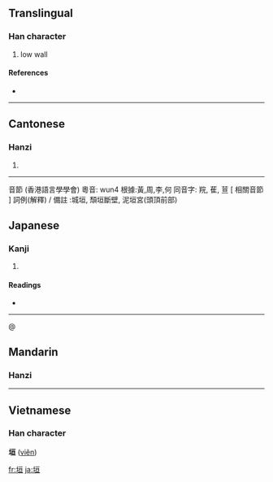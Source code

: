 ==Translingual==

===Han character===
{{Han char|rn=32|rad=土|as=06|sn=9|four=4111<sub>6</sub>|canj=土一日一 (GMAM)}}

# low wall

====References====
* {{Han ref|kx=0228.200|dkj=05060|dj=0464.170|hdz=10437.110|uh=57A3|ud=22435|bh=ABAE|bd=43950}}

----

==Cantonese==

===Hanzi===
{{yue-hanzi|jyut=|y=wun4}}

# {{defn|Cantonese}}

----
音節
(香港語言學學會) 
粵音: wun4 
根據:黃,周,李,何
同音字: 羦, 萑, 荁 [ 相關音節 ]
詞例(解釋) / 備註 :城垣, 頹垣斷壁, 泥垣宮(頭頂前部)

==Japanese==

===Kanji===
{{ja-kanji|grade=c|rs=土06}}

# {{defn|Japanese}}

====Readings====
* {{ja-readings|on=[[えん]] (en)|kun=[[かき]] (kaki)}}

----

@



==Mandarin==

===Hanzi===
{{cmn-hanzi|pin=[[yuán]] ([[yuan2]])|wg=yüan<sup>2</sup>}}



----

==Vietnamese==
===Han character===
'''垣''' ([[viên]])

[[fr:垣]]
[[ja:垣]]
